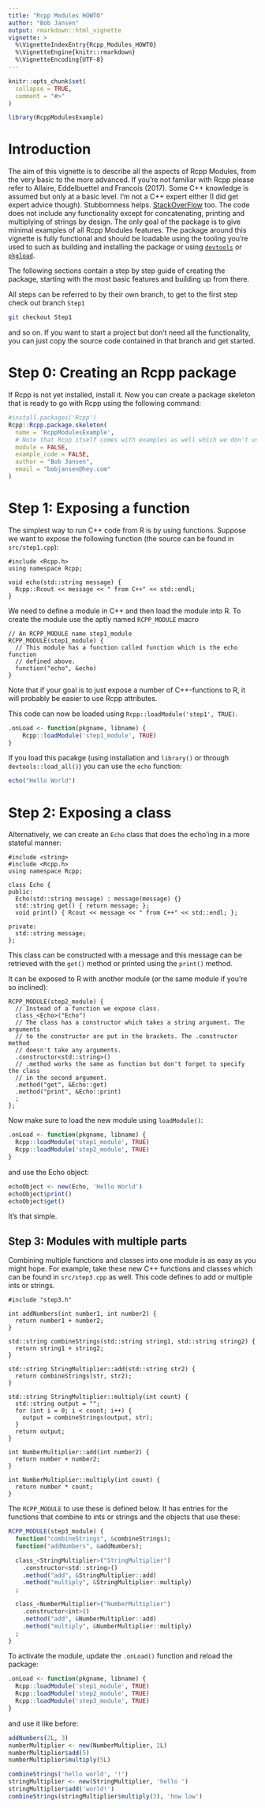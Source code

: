 ```yaml
---
title: "Rcpp Modules HOWTO"
author: "Bob Jansen"
output: rmarkdown::html_vignette
vignette: >
  %\VignetteIndexEntry{Rcpp_Modules_HOWTO}
  %\VignetteEngine{knitr::rmarkdown}
  %\VignetteEncoding{UTF-8}
---
```


```r
knitr::opts_chunk$set(
  collapse = TRUE,
  comment = "#>"
)
```

```r
library(RcppModulesExample)
```

# Introduction

The aim of this vignette is to describe all the aspects of Rcpp Modules, from
the very basic to the more advanced. If you're not familiar with Rcpp please
refer to Allaire, Eddelbuettel and Francois (2017). Some C++ knowledge is
assumed but only at a basic level. I'm not a C++ expert either (I did get
expert advice though). Stubbornness helps.
[StackOverFlow](https://stackoverflow.com/questions/tagged/rcpp) too. The code
does not include any functionality except for concatenating, printing and
multiplying of strings by design. The only goal of the package is to give
minimal examples of all Rcpp Modules features. The package around this vignette
is fully functional and should be loadable using the tooling you're used to
such as building and installing the package or using
[`devtools`](https://cran.r-project.org/web/packages/devtools/) or
[`pkgload`](https://cran.r-project.org/web/packages/pkgload/).

The following sections contain a step by step guide of creating the package,
starting with the most basic features and building up from there.

All steps can be referred to by their own branch, to get to the first step
check out branch `Step1`
```bash
git checkout Step1
```
and so on. If you want to start a project but don't need all the functionality,
you can just copy the source code contained in that branch and get started.

# Step 0: Creating an Rcpp package

If Rcpp is not yet installed, install it. Now you can create a package skeleton
that is ready to go with Rcpp using the following command:

```r
#install.packages('Rcpp')
Rcpp::Rcpp.package.skeleton(
  name = 'RcppModulesExample',
  # Note that Rcpp itself comes with examples as well which we don't use.
  module = FALSE,
  example_code = FALSE,
  author = "Bob Jansen",
  email = "bobjansen@hey.com"
)
```

# Step 1: Exposing a function

The simplest way to run C++ code from R is by using functions. Suppose we want
to expose the following function (the source can be found in `src/step1.cpp`):

```Rcpp
#include <Rcpp.h>
using namespace Rcpp;

void echo(std::string message) {
  Rcpp::Rcout << message << " from C++" << std::endl;
}
```
We need to define a module in C++ and then load the module into R. To create
the module use the aptly named `RCPP_MODULE` macro
```Rcpp
// An RCPP_MODULE name step1_module
RCPP_MODULE(step1_module) {
  // This module has a function called function which is the echo function
  // defined above.
  function("echo", &echo)
}
```

Note that if your goal is to just expose a number of C++-functions to R, it
will probably be easier to use Rcpp attributes.

This code can now be loaded using `Rcpp::loadModule('step1', TRUE)`.
```r
.onLoad <- function(pkgname, libname) {
    Rcpp::loadModule('step1_module', TRUE)
}
```
If you load this pacakge (using installation and `library()` or through
`devtools::load_all()`) you can use the `echo` function:
```r
echo("Hello World")
```

# Step 2: Exposing a class

Alternatively, we can create an `Echo` class that does the echo'ing in a more
stateful manner:
```Rcpp
#include <string>
#include <Rcpp.h>
using namespace Rcpp;

class Echo {
public:
  Echo(std::string message) : message(message) {}
  std::string get() { return message; };
  void print() { Rcout << message << " from C++" << std::endl; };

private:
  std::string message;
};
```
This class can be constructed with a message and this message can be retrieved
with the `get()` method or printed using the `print()` method.

It can be exposed to R with another module (or the same module if you're so
inclined):
```Rcpp
RCPP_MODULE(step2_module) {
  // Instead of a function we expose class.
  class_<Echo>("Echo")
  // The class has a constructor which takes a string argument. The arguments
  // to the constructor are put in the brackets. The .constructor method
  // doesn't take any arguments.
  .constructor<std::string>()
  // .method works the same as function but don't forget to specify the class
  // in the second argument.
  .method("get", &Echo::get)
  .method("print", &Echo::print)
  ;
};
```

Now make sure to load the new module using `loadModule()`:
```r
.onLoad <- function(pkgname, libname) {
  Rcpp::loadModule('step1_module', TRUE)
  Rcpp::loadModule('step2_module', TRUE)
}
```
and use the Echo object:
```r
echoObject <- new(Echo, 'Hello World')
echoObject$print()
echoObject$get()
```
It's that simple.

## Step 3: Modules with multiple parts

Combining multiple functions and classes into one module is as easy as you might
hope. For example, take these new C++ functions and classes which can be found
in `src/step3.cpp` as well. This code defines to add or multiple ints or
strings.

```Rcpp
#include "step3.h"

int addNumbers(int number1, int number2) {
  return number1 + number2;
}

std::string combineStrings(std::string string1, std::string string2) {
  return string1 + string2;
}

std::string StringMultiplier::add(std::string str2) {
  return combineStrings(str, str2);
}

std::string StringMultiplier::multiply(int count) {
  std::string output = "";
  for (int i = 0; i < count; i++) {
    output = combineStrings(output, str);
  }
  return output;
}

int NumberMultiplier::add(int number2) {
  return number + number2;
}

int NumberMultiplier::multiply(int count) {
  return number * count;
}
```

The `RCPP_MODULE` to use these is defined below. It has entries for the
functions that combine to ints or strings and the objects that use these:

```r
RCPP_MODULE(step3_module) {
  function("combineStrings", &combineStrings);
  function("addNumbers", &addNumbers);

  class_<StringMultiplier>("StringMultiplier")
    .constructor<std::string>()
    .method("add", &StringMultiplier::add)
    .method("multiply", &StringMultiplier::multiply)
  ;

  class_<NumberMultiplier>("NumberMultiplier")
    .constructor<int>()
    .method("add", &NumberMultiplier::add)
    .method("multiply", &NumberMultiplier::multiply)
  ;
}
```

To activate the module, update the `.onLoad()` function and reload the package:

```r
.onLoad <- function(pkgname, libname) {
  Rcpp::loadModule('step1_module', TRUE)
  Rcpp::loadModule('step2_module', TRUE)
  Rcpp::loadModule('step3_module', TRUE)
}
```
and use it like before:
```r
addNumbers(2L, 3)
numberMultiplier <- new(NumberMultiplier, 2L)
numberMultiplier$add(5)
numberMultiplier$multiply(5L)

combineStrings('hello world', '!')
stringMultiplier <- new(StringMultiplier, 'hello ')
stringMultiplier$add('world!')
combineStrings(stringMultiplier$multiply(3), 'how low')
```
